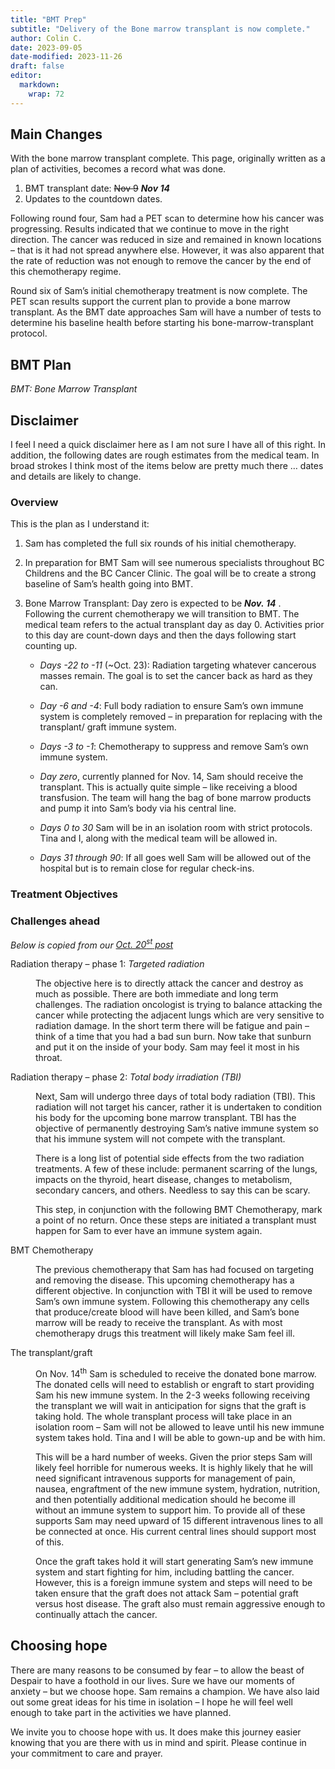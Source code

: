 ```yaml
---
title: "BMT Prep"
subtitle: "Delivery of the Bone marrow transplant is now complete."
author: Colin C.
date: 2023-09-05
date-modified: 2023-11-26
draft: false
editor: 
  markdown: 
    wrap: 72
---
```




::: callout-important
## Main Changes

With the bone marrow transplant complete.  This page, originally written as a plan of activities, becomes a record what was done. 

1.  BMT transplant date: ~~Nov 9~~ ***Nov 14***
2.  Updates to the countdown dates.
:::

Following round four, Sam had a PET scan to determine how his cancer was
progressing. Results indicated that we continue to move in the right
direction. The cancer was reduced in size and remained in known
locations -- that is it had not spread anywhere else. However, it was
also apparent that the rate of reduction was not enough to remove the
cancer by the end of this chemotherapy regime.

Round six of Sam's initial chemotherapy
treatment is now complete. The PET scan results support the current plan to provide a bone marrow transplant. As the BMT date approaches Sam will have a number of tests to
determine his baseline health before starting his bone-marrow-transplant
protocol.

## BMT Plan

*BMT: Bone Marrow Transplant*\

::: callout-warning
## Disclaimer

I feel I need a quick disclaimer here as I am not sure I have all of
this right. In addition, the following dates are rough estimates from
the medical team. In broad strokes I think most of the items below are
pretty much there ... dates and details are likely to change.
:::



### Overview 

This is the plan as I understand it:

1.  Sam has completed the full six rounds of his initial chemotherapy.

2.  In preparation for BMT Sam will see numerous specialists throughout
    BC Childrens and the BC Cancer Clinic. The goal will be to create a
    strong baseline of Sam's health going into BMT.

3.  Bone Marrow Transplant: Day zero is expected to be ***Nov. 14*** .\
    Following the current chemotherapy we will transition to BMT. The
    medical team refers to the actual transplant day as day 0.
    Activities prior to this day are count-down days and then the days
    following start counting up.

    -   *Days -22 to -11* (\~Oct. 23): Radiation targeting whatever
        cancerous masses remain. The goal is to set the cancer back as
        hard as they can.

    -   *Day -6 and -4*: Full body radiation to ensure Sam's own immune
        system is completely removed -- in preparation for replacing
        with the transplant/ graft immune system.

    -   *Days -3 to -1*: Chemotherapy to suppress and remove Sam's own
        immune system.

    -   *Day zero*, currently planned for Nov. 14, Sam should receive the
        transplant. This is actually quite simple -- like receiving a
        blood transfusion. The team will hang the bag of bone marrow
        products and pump it into Sam's body via his central line.

    -   *Days 0 to 30* Sam will be in an isolation room with strict
        protocols. Tina and I, along with the medical team will be
        allowed in.

    -   *Days 31 through 90*: If all goes well Sam will be allowed out
        of the hospital but is to remain close for regular check-ins.


### Treatment Objectives 

### Challenges ahead

_Below is copied from our [Oct. 20^st^ post](/posts/2309/2023-10-18_knife-edge-no-assurances.qmd)_



Radiation therapy -- phase 1: *Targeted radiation*

:   The objective here is to directly attack the cancer and destroy as
    much as possible. There are both immediate and long term challenges.
    The radiation oncologist is trying to balance attacking the cancer
    while protecting the adjacent lungs which are very sensitive to
    radiation damage. In the short term there will be fatigue and pain
    -- think of a time that you had a bad sun burn. Now take that
    sunburn and put it on the inside of your body. Sam may feel it most
    in his throat.

Radiation therapy -- phase 2: *Total body irradiation (TBI)*

:   Next, Sam will undergo three days of total body radiation (TBI).
    This radiation will not target his cancer, rather it is undertaken
    to condition his body for the upcoming bone marrow transplant. TBI
    has the objective of permanently destroying Sam's native immune
    system so that his immune system will not compete with the
    transplant.

:   There is a long list of potential side effects from the two
    radiation treatments. A few of these include: permanent scarring of
    the lungs, impacts on the thyroid, heart disease, changes to
    metabolism, secondary cancers, and others. Needless to say this can
    be scary.

:   This step, in conjunction with the following BMT Chemotherapy, mark
    a point of no return. Once these steps are initiated a transplant
    must happen for Sam to ever have an immune system again.


BMT Chemotherapy

:   The previous chemotherapy that Sam has had focused on targeting and
    removing the disease. This upcoming chemotherapy has a different
    objective. In conjunction with TBI it will be used to remove Sam's
    own immune system. Following this chemotherapy any cells that
    produce/create blood will have been killed, and Sam's bone marrow
    will be ready to receive the transplant. As with most chemotherapy
    drugs this treatment will likely make Sam feel ill.

The transplant/graft

:   On Nov. 14^th^ Sam is scheduled to receive the donated bone marrow.
    The donated cells will need to establish or engraft to start
    providing Sam his new immune system. In the 2-3 weeks following
    receiving the transplant we will wait in anticipation for signs that
    the graft is taking hold. The whole transplant process will take
    place in an isolation room -- Sam will not be allowed to leave until
    his new immune system takes hold. Tina and I will be able to gown-up
    and be with him.

:   This will be a hard number of weeks. Given the prior steps Sam will
    likely feel horrible for numerous weeks. It is highly likely that he
    will need significant intravenous supports for management of pain,
    nausea, engraftment of the new immune system, hydration, nutrition,
    and then potentially additional medication should he become ill
    without an immune system to support him. To provide all of these
    supports Sam may need upward of 15 different intravenous lines to
    all be connected at once. His current central lines should support
    most of this.

:   Once the graft takes hold it will start generating Sam's new immune
    system and start fighting for him, including battling the cancer.
    However, this is a foreign immune system and steps will need to be
    taken ensure that the graft does not attack Sam -- potential graft
    versus host disease. The graft also must remain aggressive enough to
    continually attach the cancer.

## Choosing hope

There are many reasons to be consumed by fear -- to allow the beast of
Despair to have a foothold in our lives. Sure we have our moments of
anxiety -- but we choose hope. Sam remains a champion. We have also laid
out some great ideas for his time in isolation -- I hope he will feel
well enough to take part in the activities we have planned.

We invite you to choose hope with us. It does make this journey easier
knowing that you are there with us in mind and spirit. Please continue
in your commitment to care and prayer.
